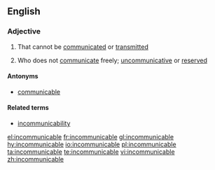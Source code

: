 ==English==

===Adjective===
{{en-adj}}

# {{context|of a disease etc|lang=en}} That cannot be [[communicated]] or [[transmitted]]
# {{context|of a person|lang=en}} Who does not [[communicate]] freely; [[uncommunicative]] or [[reserved]]

====Antonyms====
* [[communicable]]

====Related terms====
* [[incommunicability]]

[[el:incommunicable]]
[[fr:incommunicable]]
[[gl:incommunicable]]
[[hy:incommunicable]]
[[io:incommunicable]]
[[pl:incommunicable]]
[[ta:incommunicable]]
[[te:incommunicable]]
[[vi:incommunicable]]
[[zh:incommunicable]]